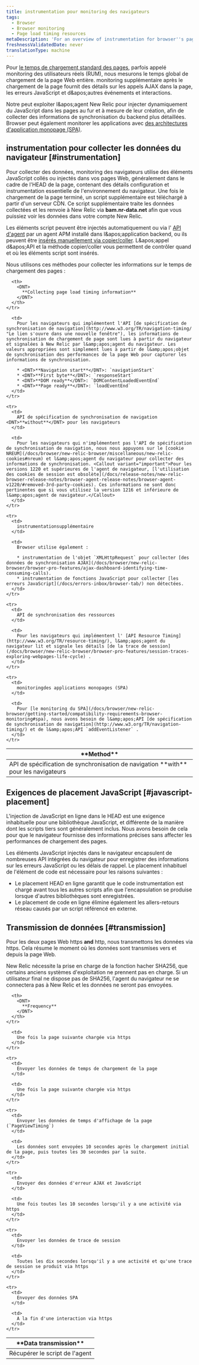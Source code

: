 ```yaml
---
title: instrumentation pour monitoring des navigateurs
tags:
  - Browser
  - Browser monitoring
  - Page load timing resources
metaDescription: 'For an overview of instrumentation for browser''s page load timing and browser monitoring features, start here.'
freshnessValidatedDate: never
translationType: machine
---
```


Pour [le temps de chargement standard des pages](/docs/browser/new-relic-browser/page-load-timing/page-load-timing-process), parfois appelé monitoring des utilisateurs réels (RUM), nous mesurons le temps global de chargement de la page Web entière. monitoring supplémentaire après le chargement de la page fournit des détails sur les appels AJAX dans la page, les erreurs JavaScript et d&amp;apos;autres événements et interactions.

Notre <InlinePopover type="browser" />peut exploiter l&amp;apos;agent New Relic pour injecter dynamiquement du JavaScript dans les pages au fur et à mesure de leur création, afin de collecter des informations de synchronisation du backend plus détaillées. Browser peut également monitorer les applications avec [des architectures d'application monopage (SPA)](/docs/browser/single-page-app-monitoring/get-started/add-apps-single-page-app-monitoring).

## instrumentation pour collecter les données du navigateur [#instrumentation]

Pour collecter des données, monitoring des navigateurs utilise des éléments JavaScript collés ou injectés dans vos pages Web, généralement dans le cadre de l'HEAD de la page, contenant des détails configuration et instrumentation essentielle de l'environnement du navigateur. Une fois le chargement de la page terminé, un script supplémentaire est téléchargé à partir d'un serveur CDN. Ce script supplémentaire traite les données collectées et les renvoie à New Relic via <DNT>**bam.nr-data.net**</DNT> afin que vous puissiez voir les données dans votre compte New Relic.

Les éléments script peuvent être injectés automatiquement ou via l' [API d'agent](/docs/browser/new-relic-browser/installation-configuration/browser-settings-ui-options-browser-monitoring#agent-instrumentation) par un agent APM installé dans l&amp;apos;application backend, ou ils peuvent être [insérés manuellement via copier/coller](/docs/browser/new-relic-browser/installation-configuration/adding-apps-new-relic-browser#copy-paste-app). L&amp;apos;appel d&amp;apos;API et la méthode copier/coller vous permettent de contrôler quand et où les éléments script sont insérés.

Nous utilisons ces méthodes pour collecter les informations sur le temps de chargement des pages :

<table id="navigation-api">
  <thead>
    <tr>
      <th style={{ width: "250px" }}>
        <DNT>
          **Method**
        </DNT>
      </th>

      <th>
        <DNT>
          **Collecting page load timing information**
        </DNT>
      </th>
    </tr>
  </thead>

  <tbody>
    <tr>
      <td>
        API de spécification de synchronisation de navigation <DNT>**with**</DNT> pour les navigateurs
      </td>

      <td>
        Pour les navigateurs qui implémentent l'API [de spécification de synchronisation de navigation](http://www.w3.org/TR/navigation-timing/ "Le lien s'ouvre dans une nouvelle fenêtre"), les informations de synchronisation de chargement de page sont lues à partir du navigateur et signalées à New Relic par l&amp;apos;agent du navigateur. Les valeurs appropriées sont simplement lues à partir de l&amp;apos;objet de synchronisation des performances de la page Web pour capturer les informations de synchronisation.

        * <DNT>**Navigation start**</DNT>: `navigationStart`
        * <DNT>**First byte**</DNT>: `responseStart`
        * <DNT>**DOM ready**</DNT>: `DOMContentLoadedEventEnd`
        * <DNT>**Page ready**</DNT>: `loadEventEnd`
      </td>
    </tr>

    <tr>
      <td>
        API de spécification de synchronisation de navigation <DNT>**without**</DNT> pour les navigateurs
      </td>

      <td>
        Pour les navigateurs qui n'implémentent pas l'API de spécification de synchronisation de navigation, nous nous appuyons sur le [cookie NREUM](/docs/browser/new-relic-browser/miscellaneous/new-relic-cookies#nreum) et l&amp;apos;agent du navigateur pour collecter des informations de synchronisation. <Callout variant="important">Pour les versions 1220 et supérieures de l'agent de navigateur, [l'utilisation des cookies de session est obsolète](/docs/release-notes/new-relic-browser-release-notes/browser-agent-release-notes/browser-agent-v1220/#removed-3rd-party-cookies). Ces informations ne sont donc pertinentes que si vous utilisez la version 1216 et inférieure de l&amp;apos;agent de navigateur.</Callout>
      </td>
    </tr>

    <tr>
      <td>
        instrumentationsupplémentaire
      </td>

      <td>
        Browser utilise également :

        * instrumentation de l'objet `XMLHttpRequest` pour collecter [des données de synchronisation AJAX](/docs/browser/new-relic-browser/browser-pro-features/ajax-dashboard-identifying-time-consuming-calls).
        * instrumentation de fonctions JavaScript pour collecter [les erreurs JavaScript](/docs/errors-inbox/browser-tab/) non détectées.
      </td>
    </tr>

    <tr>
      <td>
        API de synchronisation des ressources
      </td>

      <td>
        Pour les navigateurs qui implémentent l' [API Resource Timing](http://www.w3.org/TR/resource-timing/), l&amp;apos;agent du navigateur lit et signale les détails [de la trace de session](/docs/browser/new-relic-browser/browser-pro-features/session-traces-exploring-webpages-life-cycle) .
      </td>
    </tr>

    <tr>
      <td>
        monitoringdes applications monopages (SPA)
      </td>

      <td>
        Pour [le monitoring du SPA](/docs/browser/new-relic-browser/getting-started/compatibility-requirements-browser-monitoring#spa), nous avons besoin de l&amp;apos;API [de spécification de synchronisation de navigation](http://www.w3.org/TR/navigation-timing/) et de l&amp;apos;API `addEventListener` .
      </td>
    </tr>
  </tbody>
</table>

## Exigences de placement JavaScript [#javascript-placement]

L'injection de JavaScript en ligne dans le HEAD est une exigence inhabituelle pour une bibliothèque JavaScript, et différente de la manière dont les scripts tiers sont généralement inclus. Nous avons besoin de cela pour que le navigateur fournisse des informations précises sans affecter les performances de chargement des pages.

Les éléments JavaScript injectés dans le navigateur encapsulent de nombreuses API intégrées du navigateur pour enregistrer des informations sur les erreurs JavaScript ou les délais de rappel. Le placement inhabituel de l'élément de code est nécessaire pour les raisons suivantes :

* Le placement HEAD en ligne garantit que le code instrumentation est chargé avant tous les autres scripts afin que l'encapsulation se produise lorsque d'autres bibliothèques sont enregistrées.
* Le placement de code en ligne élimine également les allers-retours réseau causés par un script référencé en externe.

## Transmission de données [#transmission]

Pour les deux pages Web https <DNT>**and**</DNT> http, nous transmettons les données via https. Cela résume le moment où les données sont transmises vers et depuis la page Web.

<Callout variant="important">
  New Relic nécessite la prise en charge de la fonction hacher SHA256, que certains anciens systèmes d'exploitation ne prennent pas en charge. Si un utilisateur final ne dispose pas de SHA256, l'agent du navigateur ne se connectera pas à New Relic et les données ne seront pas envoyées.
</Callout>

<table>
  <thead>
    <tr>
      <th style={{ width: "250px" }}>
        <DNT>
          **Data transmission**
        </DNT>
      </th>

      <th>
        <DNT>
          **Frequency**
        </DNT>
      </th>
    </tr>
  </thead>

  <tbody>
    <tr>
      <td>
        Récupérer le script de l'agent
      </td>

      <td>
        Une fois la page suivante chargée via https
      </td>
    </tr>

    <tr>
      <td>
        Envoyer les données de temps de chargement de la page
      </td>

      <td>
        Une fois la page suivante chargée via https
      </td>
    </tr>

    <tr>
      <td>
        Envoyer les données de temps d'affichage de la page (`PageViewTiming`)
      </td>

      <td>
        Les données sont envoyées 10 secondes après le chargement initial de la page, puis toutes les 30 secondes par la suite.
      </td>
    </tr>

    <tr>
      <td>
        Envoyer des données d'erreur AJAX et JavaScript
      </td>

      <td>
        Une fois toutes les 10 secondes lorsqu'il y a une activité via https
      </td>
    </tr>

    <tr>
      <td>
        Envoyer les données de trace de session
      </td>

      <td>
        Toutes les dix secondes lorsqu'il y a une activité et qu'une trace de session se produit via https
      </td>
    </tr>

    <tr>
      <td>
        Envoyer des données SPA
      </td>

      <td>
        A la fin d'une interaction via https
      </td>
    </tr>
  </tbody>
</table>